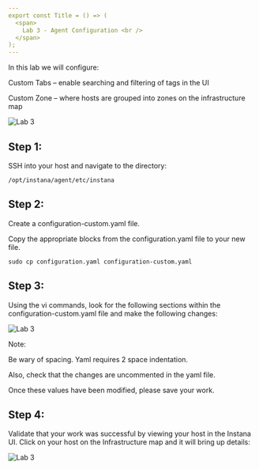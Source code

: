 ```yaml
---
export const Title = () => (
  <span>
    Lab 3 - Agent Configuration <br />
  </span>
);
---
```

In this lab we will configure:

Custom Tabs – enable searching and filtering of tags in the UI

Custom Zone – where hosts are grouped into zones on the infrastructure map

![Lab 3](images/lab3.1.png)

## Step 1:

SSH into your host and navigate to the directory:

```
/opt/instana/agent/etc/instana 
```

## Step 2:

Create a configuration-custom.yaml file. 

Copy the appropriate blocks from the configuration.yaml file to your new file.

```
sudo cp configuration.yaml configuration-custom.yaml 
```

## Step 3:
Using the vi commands, look for the following sections within the configuration-custom.yaml file and make the following changes: 

![Lab 3](images/3.2.png)

Note: 

Be wary of spacing. Yaml requires 2 space indentation. 

Also, check that the changes are uncommented in the yaml file.

Once these values have been modified, please save your work. 

## Step 4:

Validate that your work was successful by viewing your host in the Instana UI. 
Click on your host on the Infrastructure map and it will bring up details: 

![Lab 3](images/lab3.3.png)



